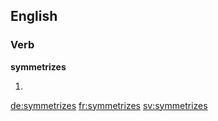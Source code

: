 ==English==

===Verb===
'''symmetrizes'''

# {{third-person singular of|symmetrize}}

[[de:symmetrizes]]
[[fr:symmetrizes]]
[[sv:symmetrizes]]